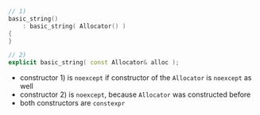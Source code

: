 ```cpp
// 1)
basic_string()
    : basic_string( Allocator() )
{
}

// 2)
explicit basic_string( const Allocator& alloc );
```

<!-- Optional description here  -->

- constructor 1) is `noexcept` if constructor of the `Allocator` is `noexcept` as well
- constructor 2) is `noexcept`, because `Allocator` was constructed before
- both constructors are `constexpr`
